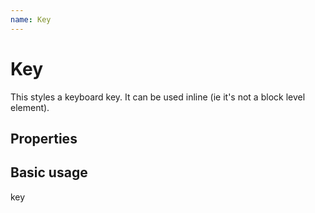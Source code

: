 ```yaml
---
name: Key
---
```



# Key

This styles a keyboard key. It can be used inline (ie it's not a block level element).

## Properties
<PropsTable of={Key} />

## Basic usage
<Playground>
    <Key>
        key
    </Key>
</Playground>